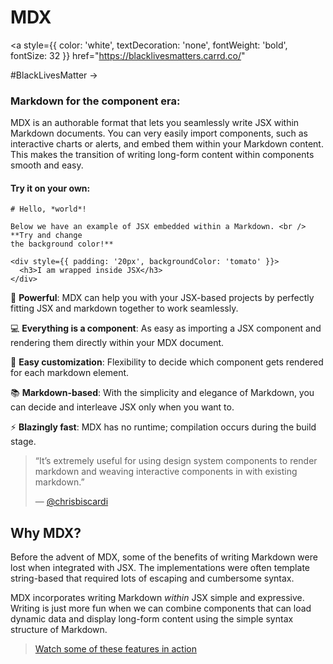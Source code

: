 # MDX

<div style={{ color: 'white', backgroundColor: 'black', padding: '24px 32px' }}>

<a
  style={{
    color: 'white',
    textDecoration: 'none',
    fontWeight: 'bold',
    fontSize: 32
  }}
  href="https://blacklivesmatters.carrd.co/"
>
  #BlackLivesMatter &rarr;
</a>

</div>

### Markdown for the component era:

MDX is an authorable format that lets you seamlessly write JSX within Markdown
documents. You can very easily import components, such as interactive charts or alerts, and
embed them within your Markdown content. This makes the transition of writing long-form 
content within components smooth and easy.

#### Try it on your own:

```.mdx
# Hello, *world*!

Below we have an example of JSX embedded within a Markdown. <br /> **Try and change
the background color!**

<div style={{ padding: '20px', backgroundColor: 'tomato' }}>
  <h3>I am wrapped inside JSX</h3>
</div>
```

:muscle: **Powerful**: MDX can help you with your JSX-based projects by perfectly fitting JSX 
and markdown together to work seamlessly.

:computer: **Everything is a component**: As easy as importing a JSX component and rendering them
directly within your MDX document.

:wrench: **Easy customization**: Flexibility to decide which component gets rendered for each markdown
element.

:books: **Markdown-based**: With the simplicity and elegance of Markdown,
you can decide and interleave JSX only when you want to.

:zap: **Blazingly fast**: MDX has no runtime; compilation occurs
during the build stage.

> “It’s extremely useful for using design system components to render markdown
> and weaving interactive components in with existing markdown.”
>
> — [@chrisbiscardi][quote]

## Why MDX?

Before the advent of MDX, some of the benefits of writing Markdown were lost when integrated with JSX. 
The implementations were often template string-based that required lots of escaping and cumbersome syntax.

MDX incorporates writing Markdown _within_ JSX simple and expressive. 
Writing is just more fun when we can combine components that can load dynamic data 
and display long-form content using the simple syntax structure of Markdown.

> [Watch some of these features in action][intro]

[quote]: https://twitter.com/chrisbiscardi/status/1022304288326864896
[intro]: https://www.youtube.com/watch?v=d2sQiI5NFAM&list=PLV5CVI1eNcJgCrPH_e6d57KRUTiDZgs0u
